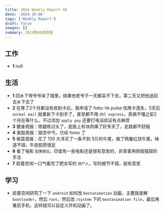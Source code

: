 ```yaml
---
title: 2024 Weekly Report 40
date: '2024-10-06'
tags: ['Weekly Report']
draft: false
images: []
summary: 2024第40周周报
---
```


<TOCInline toc={props.toc}/>

## 工作

- **1** null

## 生活

- **1** 回乡下带爷爷来了城里，结果他老爷子一天都呆不下去，第二天又把他送回去乡下去了
- **2** 在等了2个月都没有收到卡后，我申请了 hsbc hk pulse 信用卡遗失，5天后 `normal mail` 就重新下卡到手了，甚至都不用 `dhl express`，真搞不懂之前2个月在等什么，不过添加 `apply pay` 还要打电话验证有点麻烦
- **3** 健身周报：练腿练过头了，屁股上有块肉痛了好多天了，走路都不舒服
- **4** 美股周报：踏空中丐，已经 fomo 了
- **5** 做菜周报：花了 130 大洋买了一条不到 5斤的牛尾，做了两餐红烧牛尾，味道不错，牛皮胶质很足
- **6** 看了电影 `因果报应`，印度有一些电影还是很有意思的，非常善用倒叙插叙的手法
- **7** 趁着空闲一口气看完了肥龙写的 `捞尸人`，写的细节不错，挺有意思

## 学习

-  趁着空闲研究了一下 `android` 如何改 `bootanimation` 动画，主要就是解 `bootloader`，然后 `root`，然后改 `/system` 下的 `bootanimation file`，最后再重启手机，这样就可以自定义开机动画了。













